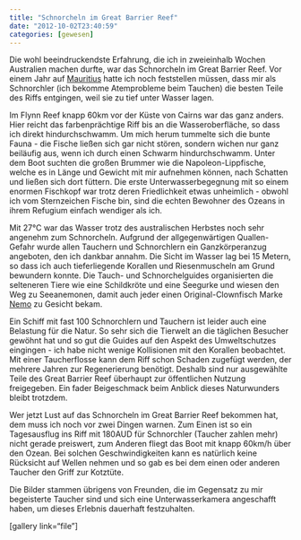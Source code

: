 ```yaml
---
title: "Schnorcheln im Great Barrier Reef"
date: "2012-10-02T23:40:59"
categories: [gewesen]
---
```


Die wohl beeindruckendste Erfahrung, die ich in zweieinhalb Wochen Australien machen durfte, war das Schnorcheln im Great Barrier Reef. Vor einem Jahr auf [Mauritius](/blog/2011/04/28/mauritius/) hatte ich noch feststellen müssen, dass mir als Schnorchler (ich bekomme Atemprobleme beim Tauchen) die besten Teile des Riffs entgingen, weil sie zu tief unter Wasser lagen.

Im Flynn Reef knapp 60km vor der Küste von Cairns war das ganz anders. Hier reicht das farbenprächtige Riff bis an die Wasseroberfläche, so dass ich direkt hindurchschwamm. Um mich herum tummelte sich die bunte Fauna - die Fische ließen sich gar nicht stören, sondern wichen nur ganz beiläufig aus, wenn ich durch einen Schwarm hindurchschwamm. Unter dem Boot suchten die großen Brummer wie die Napoleon-Lippfische, welche es in Länge und Gewicht mit mir aufnehmen können, nach Schatten und ließen sich dort füttern. Die erste Unterwasserbegegnung mit so einem enormen Fischkopf war trotz deren Friedlichkeit etwas unheimlich - obwohl ich vom Sternzeichen Fische bin, sind die echten Bewohner des Ozeans in ihrem Refugium einfach wendiger als ich.

Mit 27°C war das Wasser trotz des australischen Herbstes noch sehr angenehm zum Schnorcheln. Aufgrund der allgegenwärtigen Quallen-Gefahr wurde allen Tauchern und Schnorchlern ein Ganzkörperanzug angeboten, den ich dankbar annahm. Die Sicht im Wasser lag bei 15 Metern, so dass ich auch tieferliegende Korallen und Riesenmuscheln am Grund bewundern konnte. Die Tauch- und Schnorchelguides organisierten die selteneren Tiere wie eine Schildkröte und eine Seegurke und wiesen den Weg zu Seeanemonen, damit auch jeder einen Original-Clownfisch Marke [Nemo](/blog/2003/11/27/findet-nemo/) zu Gesicht bekam.

Ein Schiff mit fast 100 Schnorchlern und Tauchern ist leider auch eine Belastung für die Natur. So sehr sich die Tierwelt an die täglichen Besucher gewöhnt hat und so gut die Guides auf den Aspekt des Umweltschutzes eingingen - ich habe nicht wenige Kollisionen mit den Korallen beobachtet. Mit einer Taucherflosse kann dem Riff schon Schaden zugefügt werden, der mehrere Jahren zur Regenerierung benötigt. Deshalb sind nur ausgewählte Teile des Great Barrier Reef überhaupt zur öffentlichen Nutzung freigegeben. Ein fader Beigeschmack beim Anblick dieses Naturwunders bleibt trotzdem.

Wer jetzt Lust auf das Schnorcheln im Great Barrier Reef bekommen hat, dem muss ich noch vor zwei Dingen warnen. Zum Einen ist so ein Tagesausflug ins Riff mit 180AUD für Schnorchler (Taucher zahlen mehr) nicht gerade preiswert, zum Anderen fliegt das Boot mit knapp 60km/h über den Ozean. Bei solchen Geschwindigkeiten kann es natürlich keine Rücksicht auf Wellen nehmen und so gab es bei dem einen oder anderen Taucher den Griff zur Kotztüte.

Die Bilder stammen übrigens von Freunden, die im Gegensatz zu mir begeisterte Taucher sind und sich eine Unterwasserkamera angeschafft haben, um dieses Erlebnis dauerhaft festzuhalten.

[gallery link="file"]
